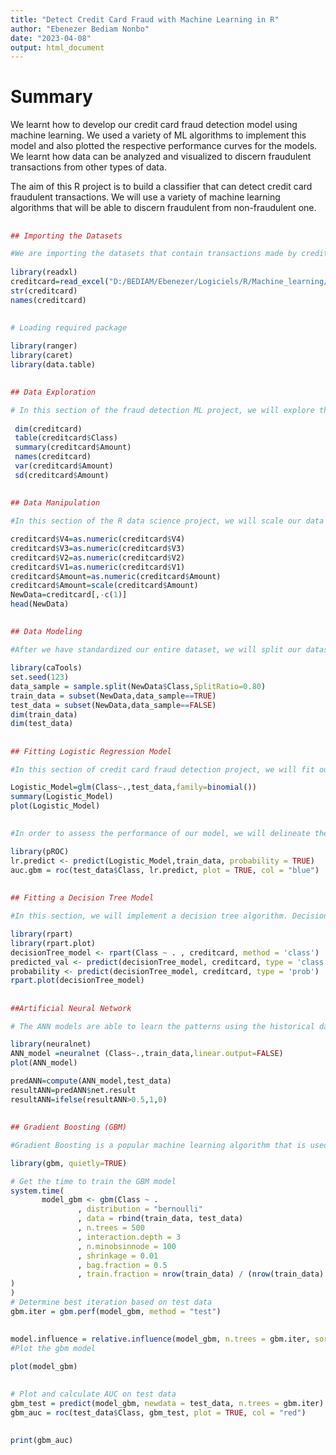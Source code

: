 ---
title: "Detect Credit Card Fraud with Machine Learning in R"
author: "Ebenezer Bediam Nonbo"
date: "2023-04-08"
output: html_document
---


# Summary

We learnt how to develop our credit card fraud detection model using machine learning. We used a variety of ML algorithms to implement this model and also plotted the respective performance curves for the models. We learnt how data can be analyzed and visualized to discern fraudulent transactions from other types of data. 

The aim of this R project is to build a classifier that can detect credit card fraudulent transactions. We will use a variety of machine learning algorithms that will be able to discern fraudulent from non-fraudulent one.

## 

```{r}
## Importing the Datasets

#We are importing the datasets that contain transactions made by credit cards-
 
library(readxl)
creditcard=read_excel("D:/BEDIAM/Ebenezer/Logiciels/R/Machine_learning/creditcard.xlsx")
str(creditcard)
names(creditcard)

```


##

```{r}
# Loading required package 

library(ranger)
library(caret)
library(data.table)

```


## 

```{r}
## Data Exploration

# In this section of the fraud detection ML project, we will explore the data that is contained in the creditcard_data dataframe
 
 dim(creditcard)
 table(creditcard$Class)
 summary(creditcard$Amount)
 names(creditcard)
 var(creditcard$Amount)
 sd(creditcard$Amount)


```


## 

```{r}
## Data Manipulation

#In this section of the R data science project, we will scale our data using the scale() function. We will apply this to the amount component of our creditcard_data amount. Scaling is also known as feature standardization. With the help of scaling, the data is structured according to a specified range

creditcard$V4=as.numeric(creditcard$V4)
creditcard$V3=as.numeric(creditcard$V3)
creditcard$V2=as.numeric(creditcard$V2)
creditcard$V1=as.numeric(creditcard$V1)
creditcard$Amount=as.numeric(creditcard$Amount)
creditcard$Amount=scale(creditcard$Amount)
NewData=creditcard[,-c(1)]
head(NewData)


```


##

```{r}
## Data Modeling

#After we have standardized our entire dataset, we will split our dataset into training set as well as test set with a split ratio of 0.80. This means that 80% of our data will be attributed to the train_data whereas 20% will be attributed to the test data

library(caTools)
set.seed(123)
data_sample = sample.split(NewData$Class,SplitRatio=0.80)
train_data = subset(NewData,data_sample==TRUE)
test_data = subset(NewData,data_sample==FALSE)
dim(train_data)
dim(test_data)

```

## 

```{r}
## Fitting Logistic Regression Model

#In this section of credit card fraud detection project, we will fit our first model. We will begin with logistic regression. A logistic regression is used for modeling the outcome probability of a class such as pass/fail, positive/negative and in our case – fraud/not fraud

Logistic_Model=glm(Class~.,test_data,family=binomial())
summary(Logistic_Model)
plot(Logistic_Model)

```


## 

```{r}
#In order to assess the performance of our model, we will delineate the ROC curve. ROC is also known as Receiver Optimistic Characteristics. For this, we will first import the ROC package and then plot our ROC curve to analyze its performance

library(pROC)
lr.predict <- predict(Logistic_Model,train_data, probability = TRUE)
auc.gbm = roc(test_data$Class, lr.predict, plot = TRUE, col = "blue")


```

##

```{r}
## Fitting a Decision Tree Model

#In this section, we will implement a decision tree algorithm. Decision Trees to plot the outcomes of a decision. These outcomes are basically a consequence through which we can conclude as to what class the object belongs to. We will now implement our decision tree model and will plot it using the rpart.plot() function

library(rpart)
library(rpart.plot)
decisionTree_model <- rpart(Class ~ . , creditcard, method = 'class')
predicted_val <- predict(decisionTree_model, creditcard, type = 'class')
probability <- predict(decisionTree_model, creditcard, type = 'prob')
rpart.plot(decisionTree_model)

```

## 

```{r}
##Artificial Neural Network

# The ANN models are able to learn the patterns using the historical data and are able to perform classification on the input data. We import the neuralnet package that would allow us to implement our ANNs. Then we proceeded to plot it using the plot() function. Now, in the case of Artificial Neural Networks, there is a range of values that is between 1 and 0. We set a threshold as 0.5, that is, values above 0.5 will correspond to 1 and the rest will be 0

library(neuralnet)
ANN_model =neuralnet (Class~.,train_data,linear.output=FALSE)
plot(ANN_model)

predANN=compute(ANN_model,test_data)
resultANN=predANN$net.result
resultANN=ifelse(resultANN>0.5,1,0)

```

## 

```{r}
## Gradient Boosting (GBM)

#Gradient Boosting is a popular machine learning algorithm that is used to perform classification and regression tasks. This model comprises of several underlying ensemble models like weak decision trees. These decision trees combine together to form a strong model of gradient boosting. 

library(gbm, quietly=TRUE)

# Get the time to train the GBM model
system.time(
       model_gbm <- gbm(Class ~ .
               , distribution = "bernoulli"
               , data = rbind(train_data, test_data)
               , n.trees = 500
               , interaction.depth = 3
               , n.minobsinnode = 100
               , shrinkage = 0.01
               , bag.fraction = 0.5
               , train.fraction = nrow(train_data) / (nrow(train_data) + nrow(test_data))
)
)
# Determine best iteration based on test data
gbm.iter = gbm.perf(model_gbm, method = "test")


```

##

```{r}
model.influence = relative.influence(model_gbm, n.trees = gbm.iter, sort. = TRUE)
#Plot the gbm model

plot(model_gbm)

```

## 

```{r}
# Plot and calculate AUC on test data
gbm_test = predict(model_gbm, newdata = test_data, n.trees = gbm.iter)
gbm_auc = roc(test_data$Class, gbm_test, plot = TRUE, col = "red")

```

## 

```{r}
print(gbm_auc)

```

##

```{r}


```

## 
